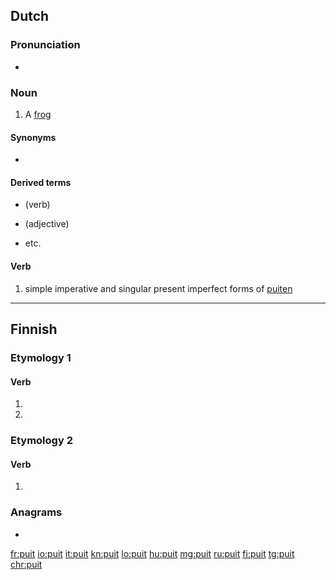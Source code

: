 ==Dutch==

===Pronunciation===
* {{audio|Nl-puit.ogg|Audio|lang=nl}}

===Noun===
{{nl-noun|m|-en|puitje}}

# {{label|nl|archaic|dialectal}} A [[frog]]

====Synonyms====
* {{l|nl|kikker}} {{g2|m}}

====Derived terms====
* {{l|nl|puiten}} (verb)
* {{l|nl|puitebloot}} (adjective)
* etc.

====Verb====
# simple imperative and singular present imperfect forms of [[puiten]]

----

==Finnish==

===Etymology 1===

====Verb====
{{head|fi|verb form}}

# {{fi-form of|pr=second-person|pl=singular|mood=indicative|tense=present|puida}}
# {{fi-form of|pr=second-person|pl=singular|mood=indicative|tense=past|puida}}

===Etymology 2===

====Verb====
{{head|fi|verb form}}

# {{fi-form of|pr=second-person|pl=singular|mood=indicative|tense=past|pukea}}

===Anagrams===
* {{l|fi|tipu}}

[[fr:puit]]
[[io:puit]]
[[it:puit]]
[[kn:puit]]
[[lo:puit]]
[[hu:puit]]
[[mg:puit]]
[[ru:puit]]
[[fi:puit]]
[[tg:puit]]
[[chr:puit]]